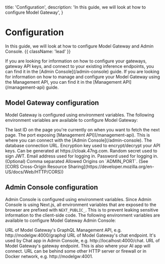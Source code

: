   title: 'Configuration',
  description:
    'In this guide, we will look at how to configure Model Gateway',
}

# Configuration

In this guide, we will look at how to configure Model Gateway and Admin Console. {{ className: 'lead' }}

<Note>
If you are looking for information on how to configure your gateways, gateway API keys, and connect to your existing inference endpoints, you can find it in the [Admin Console](/admin-console) guide. If you are looking for information on how to manage and configure your Model Gateway using the Management API, you can find it in the [Management API](/management-api) guide.
</Note>


## Model Gateway configuration

Model Gateway is configured using environment variables. The following environment variables are available to configure Model Gateway:

<Properties>
  <Property name="GATEWAY_PORT" defaultValue="4001">
    The last ID on the page you're currently on when you want to fetch the next page.
  </Property>
  <Property name="ADMIN_PORT" defaultValue="4000">
    The port exposing [Management API](/management-api). This is where you can connect with the [Admin Console](/admin-console).
  </Property>
  <Property name="DATABASE_URL">
    The database connection URL.
  </Property>
  <Property name="PRISMA_FIELD_ENCRYPTION_KEY">
    Encryption key used to encrypt/decrypt your API keys. Can be generated at https://cloak.47ng.com.
  </Property>
  <Property name="JWT_SECRET">
    Random secret used to sign JWT.
  </Property>
  <Property name="ADMIN_EMAIL">
    Email address used for logging in.
  </Property>
  <Property name="ADMIN_PASSWORD">
    Password used for logging in.
  </Property>
  <Property name="CORS_ALLOWED_ORIGINS">
    (Optional) Comma separated Allowed Origins on `ADMIN_PORT`. (See [CORS Cross-Origin Resource Sharing](https://developer.mozilla.org/en-US/docs/Web/HTTP/CORS))
  </Property>
</Properties>

## Admin Console configuration

Admin Console is configured using environment variables. Since Admin Console is using Next.js, all environment variables that are exposed to the browser are prefixed with `NEXT_PUBLIC_`. This is to prevent leaking sensitive information to the client-side code. The following environment variables are available to configure Model Gateway Admin Console:

<Properties>
  <Property name="GRAPHQL_URL">
    URL of Model Gateway's GraphQL Management API, e.g. http://modelgw:4000/graphql
  </Property>
  <Property name="NEXT_PUBLIC_CHAT_URL">
    URL of Model Gateway's chat endpoint. It's used by Chat app in Admin Console, e.g. http://localhost:4000/chat.
  </Property>
  <Property name="NEXT_PUBLIC_GATEWAY_URL">
    URL of Model Gateway's gateway endpoint. This is also where your AI app will connect. URL can be behind some other HTTP server or firewall or in Docker network, e.g. http://modelgw:4001.
  </Property>
</Properties>
